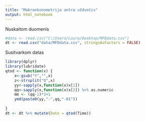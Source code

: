 ```yaml
---
title: "Makroekonometrija antra užduotis"
output: html_notebook
---
```


Nuskaitom duomenis
```r
#data <- read.csv("C:/Users/Laura/Desktop/MFDdata.csv")
dt <- read.csv("data/MFDdata.csv", stringsAsFactors = FALSE)
```

Susitvarkom datas

```r
library(dplyr)
library(lubridate)
qtod <- function(x) {
    x<-gsub("Y","",x)
    z<-strsplit("Q",x)
    yy<-sapply(x,function(x)x[1])
    qq<-sapply(x,function(x)x[2]) %>% as.numeric
    mm <- (qq-1)*3+1
    ymd(paste0(yy,"-",qq,"-01"))
    
}
dt <- dt %>% mutate(Date = qtod(Time)) 
```
